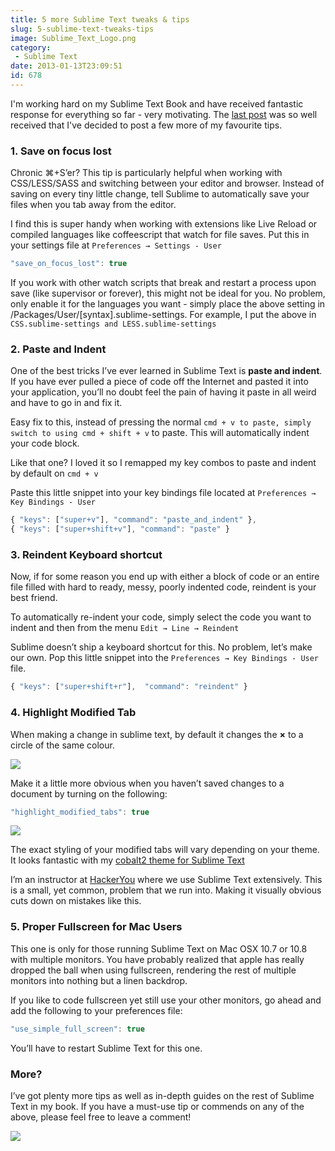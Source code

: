 ```yaml
---
title: 5 more Sublime Text tweaks & tips
slug: 5-sublime-text-tweaks-tips
image: Sublime_Text_Logo.png
category:
 - Sublime Text
date: 2013-01-13T23:09:51
id: 678
---
```


I'm working hard on my Sublime Text Book and have received fantastic response for everything so far - very motivating. The [last post](http://wesbos.com/sublime-text-5-visual-tweaks/) was so well received that I've decided to post a few more of my favourite tips.

### 1\. Save on focus lost

Chronic ⌘+S’er? This tip is particularly helpful when working with CSS/LESS/SASS and switching between your editor and browser. Instead of saving on every tiny little change, tell Sublime to automatically save your files when you tab away from the editor.

I find this is super handy when working with extensions like Live Reload or compiled languages like coffeescript that watch for file saves. Put this in your settings file at `Preferences → Settings - User`

```js
"save_on_focus_lost": true
```

If you work with other watch scripts that break and restart a process upon save (like supervisor or forever), this might not be ideal for you. No problem, only enable it for the languages you want - simply place the above setting in /Packages/User/\[syntax\].sublime-settings. For example, I put the above in `CSS.sublime-settings and LESS.sublime-settings`

### 2\. Paste and Indent

One of the best tricks I’ve ever learned in Sublime Text is **paste and indent**. If you have ever pulled a piece of code off the Internet and pasted it into your application, you’ll no doubt feel the pain of having it paste in all weird and have to go in and fix it.

Easy fix to this, instead of pressing the normal `cmd + v to paste, simply switch to using cmd + shift + v` to paste. This will automatically indent your code block.

Like that one? I loved it so I remapped my key combos to paste and indent by default on `cmd + v`

Paste this little snippet into your key bindings file located at `Preferences → Key Bindings - User`

```js
{ "keys": ["super+v"], "command": "paste_and_indent" },
{ "keys": ["super+shift+v"], "command": "paste" }
```

### 3\. Reindent Keyboard shortcut

Now, if for some reason you end up with either a block of code or an entire file filled with hard to ready, messy, poorly indented code, reindent is your best friend.

To automatically re-indent your code, simply select the code you want to indent and then from the menu `Edit → Line → Reindent`

Sublime doesn’t ship a keyboard shortcut for this. No problem, let’s make our own. Pop this little snippet into the `Preferences → Key Bindings - User` file.

```js
{ "keys": ["super+shift+r"],  "command": "reindent" }
```

### 4\. Highlight Modified Tab

When making a change in sublime text, by default it changes the **×** to a circle of the same colour.

![](content)

Make it a little more obvious when you haven’t saved changes to a document by turning on the following:

```js
"highlight_modified_tabs": true
```

![](contet)

The exact styling of your modified tabs will vary depending on your theme. It looks fantastic with my [cobalt2 theme for Sublime Text](wesbos.com/cobalt2-theme-sublime-text-2/)

I’m an instructor at [HackerYou](http://hackeryou.com/courses/#intro-to-web-development) where we use Sublime Text extensively. This is a small, yet common, problem that we run into. Making it visually obvious cuts down on mistakes like this.

### 5\. Proper Fullscreen for Mac Users

This one is only for those running Sublime Text on Mac OSX 10.7 or 10.8 with multiple monitors. You have probably realized that apple has really dropped the ball when using fullscreen, rendering the rest of multiple monitors into nothing but a linen backdrop.

If you like to code fullscreen yet still use your other monitors, go ahead and add the following to your preferences file:

```js
"use_simple_full_screen": true
```

You’ll have to restart Sublime Text for this one.

### More?

I’ve got plenty more tips as well as in-depth guides on the rest of Sublime Text in my book. If you have a must-use tip or commends on any of the above, please feel free to leave a comment!

[![](facebook-share2.png)](https:/SublimeTextBook.com)